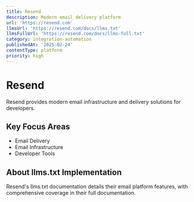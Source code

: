 ```yaml
---
title: Resend
description: Modern email delivery platform
url: 'https://resend.com'
llmsUrl: 'https://resend.com/docs/llms.txt'
llmsFullUrl: 'https://resend.com/docs/llms-full.txt'
category: integration-automation
publishedAt: '2025-02-24'
contentType: platform
priority: high
---
```


# Resend

Resend provides modern email infrastructure and delivery solutions for developers.

## Key Focus Areas

- Email Delivery
- Email Infrastructure
- Developer Tools

## About llms.txt Implementation

Resend's llms.txt documentation details their email platform features, with comprehensive coverage in their full documentation.
